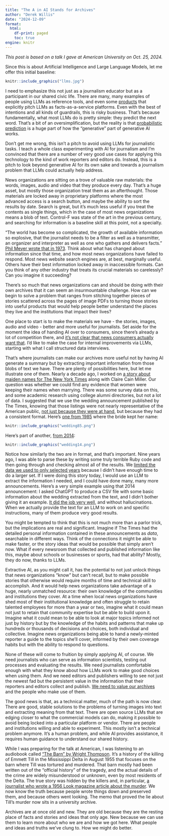 ```yaml
---
title: "The A in AI Stands for Archives"
author: "Derek Willis"
date: "2024-12-09"
format:
  html:
    df-print: paged
    toc: true
engine: knitr
---
```


_This post is based on a talk I gave at American University on Oct. 25, 2024._

Since this is about Artificial Intelligence and Large Language Models, let me offer this initial baseline:

```r
knitr::include_graphics("llms.jpg")
```

I need to emphasize this not just as a journalism educator but as a participant in our shared civic life. There are many, many examples of people using LLMs as reference tools, and even some [products](https://www.perplexity.ai/) that explicitly pitch LLMs as facts-as-a-service platforms. Even with the best of intentions and all kinds of guardrails, this is risky business. That's because fundamentally, what most LLMs do is pretty simple: they predict the next word. That's a bit of an oversimplification, but the reality is that [probabilistic prediction](https://ig.ft.com/generative-ai/) is a huge part of how the "generative" part of generative AI works.

Don't get me wrong, this isn't a pitch to avoid using LLMs for journalistic tasks. I teach a whole class experimenting with AI for journalism and I'm convinced that there are a number of very good use cases for applying this technology to the kind of work reporters and editors do. Instead, this is a pitch to look beyond generative AI for its own sake and towards a journalism problem that LLMs could actually help address.

News organizations are sitting on a trove of valuable raw materials: the words, images, audio and video that they produce every day. That's a huge asset, but mostly those organization treat them as an afterthought. Those materials are locked away in proprietary platforms where the most advanced access is a search button, and maybe the ability to sort the results by date. Search is great, but it's much less useful if you treat the contents as single things, which in the case of most news organizations means a blob of text. Control-F was state of the art in the previous century, and searching for information is a baseline skill at this point, not a specialty. 

"The world has become so complicated, the growth of available information so explosive, that the journalist needs to be a filter as well as a transmitter, an organizer and interpreter as well as one who gathers and delivers facts." [Phil Meyer wrote that in 1973](https://carolinadatadesk.github.io/pmeyer/book/Chapter1.htm). Think about what has changed about information since that time, and how most news organizations have failed to respond. Most news website search engines are, at best, marginally useful. Others have their best information locked away in inaccessible formats. Can you think of any other industry that treats its crucial materials so carelessly? Can you imagine it succeeding?

There's so much that news organizations can and should be doing with their own archives that it can seem an insurmountable challenge. How can we begin to solve a problem that ranges from stitching together pieces of stories scattered across the pages of image PDFs to turning those stories into useful products that would help people better understand the places they live and the institutions that impact their lives?

One place to start is to make the materials we have - the stories, images, audio and video - better and more useful for journalists. Set aside for the moment the idea of handing AI over to consumers, since there's already a lot of competition there, and [it's not clear that news consumers actually want that](https://reutersinstitute.politics.ox.ac.uk/digital-news-report/2024/public-attitudes-towards-use-ai-and-journalism). I'd like to make the case for internal improvements via LLMs, starting with what I call structured data interviews.

That's where journalists can make our archives more useful not by having AI generate a summary but by extracting important information from those blobs of text we have. There are plenty of possibilities here, but let me illustrate one of them. Nearly a decade ago, I worked on [a story about maiden names for The New York Times](https://www.nytimes.com/2015/06/28/upshot/maiden-names-on-the-rise-again.html) along with Claire Cain Miller. Our question was whether we could find any evidence that women were keeping their names when marrying. There was some survey data on this, and some academic research using college alumni directories, but not a lot of data. I suggested that we use the wedding announcement published by The Times, knowing that those listings were not nearly representative of the American public, [not just because they were at hand](https://github.com/TheUpshot/nyt_weddings), but because they had a consistent format. Here's [one from 1985](https://www.nytimes.com/1985/10/27/style/susan-robertson-psychologist-weds.html) where the bride kept her name:

```r
knitr::include_graphics("wedding85.png")
```
Here's part of another, [from 2014](https://www.nytimes.com/2014/06/22/fashion/weddings/gabriela-herman-tyson-evans.html?unlocked_article_code=1.gE4.FsyD.NKxWBkEm0s_T&smid=url-share):

```r
knitr::include_graphics("wedding14.png")
```
Notice how similarly the two are in format, and that's important. Nine years ago, I was able to parse these by writing some truly terrible Ruby code and then going through and checking almost all of the results. We [limited the data we used to only selected years](https://www.nytimes.com/2015/06/28/upshot/about-the-maiden-name-analysis.html) because I didn't have enough time to do a larger set. If I were doing this story today, I would use an LLM to extract the information I needed, and I could have done many, many more announcements. Here's a very simple example using that 2014 announcement: I asked ChatGPT to produce a CSV file with some basic information about the wedding extracted from the text, and I didn't bother giving it an example. [It did the job very well](https://chatgpt.com/share/4335a108-e4ff-4390-9d53-53f4b1380666), and without hallucinations. When we actually provide the text for an LLM to work on and specific instructions, many of them produce very good results.

You might be tempted to think that this is not much more than a parlor trick, but the implications are real and significant. Imagine if The Times had the detailed personal information contained in these announcements as _data_, searchable in different ways. Think of the connections it might be able to make faster, or the story ideas that would be possible that simply aren't now. What if every newsroom that collected and published information like this, maybe about schools or businesses or sports, had that ability? Mostly, they do now, thanks to LLMs.

Extractive AI, as you might call it, has the potential to not just unlock things that news organizations "know" but can't recall, but to make possible stories that otherwise would require months of time and technical skill to accomplish. And it would help news organizations take advantage of a huge, nearly unmatched resource: their own knowledge of the communities and institutions they cover. At a time when local news organizations have shed most of their institutional knowledge and often struggle to retain talented employees for more than a year or two, imagine what it could mean not just to retain that community expertise but be able to build upon it. Imagine what it could mean to be able to look at major topics informed not just by history but by the knowledge of the habits and patterns that make up hundreds or thousands of decisions and choices, both individual and collective. Imagine news organizations being able to hand a newly-minted reporter a guide to the topics she'll cover, informed by their own coverage habits but with the ability to respond to questions.

None of these will come to fruition by simply applying AI, of course. We need journalists who can serve as information scientists, testing out processes and evaluating the results. We need journalists comfortable enough with what they know about how LLMs work to make good choices when using them. And we need editors and publishers willing to see not just the newest fad but the persistent value in the information that their reporters and editors collect and publish. [We need to value our archives](https://thescoop.org/thefix/the-annotated-archive/) and the people who make use of them.

The good news is that, as a technical matter, much of the path is now clear. There are good, stable solutions to the problems of turning images into text and extracting meaning from that text. There are open source LLMs that are edging closer to what the commercial models can do, making it possible to avoid being locked into a particular platform or vendor. There are people and institutions willing and able to experiment. This mostly isn't a technical problem anymore. It's a human problem, and while AI provides assistance, it requires human guidance to understand our shared history.

While I was preparing for the talk at American, I was listening to an audiobook called ["The Barn" by Wright Thompson](https://www.goodreads.com/book/show/204316858-the-barn). It's a history of the killing of Emmett Till in the Mississippi Delta in August 1955 that focuses on the barn where Till was tortured and murdered. That barn mostly had been written out of the "official history" of the tragedy, and the actual details of the crime are widely misunderstood or unknown, even by most residents of the Delta. The true story was hidden by the killers and, in particular, [a journalist who wrote a 1956 Look magazine article about the murder](https://mississippitoday.org/2024/08/16/the-writer-and-killers-stole-the-story-of-emmett-till-from-his-mother-and-family/). We now know the truth because people wrote things down and preserved them, and because others went looking. The memo that proved the lie about Till's murder now sits in a university archive.

Archives are at once old and new. They are old because they are the resting place of facts and stories and ideas that only age. New because we can use them to learn more about who we are and how we got here. What people and ideas and truths we've clung to. How we might do better.